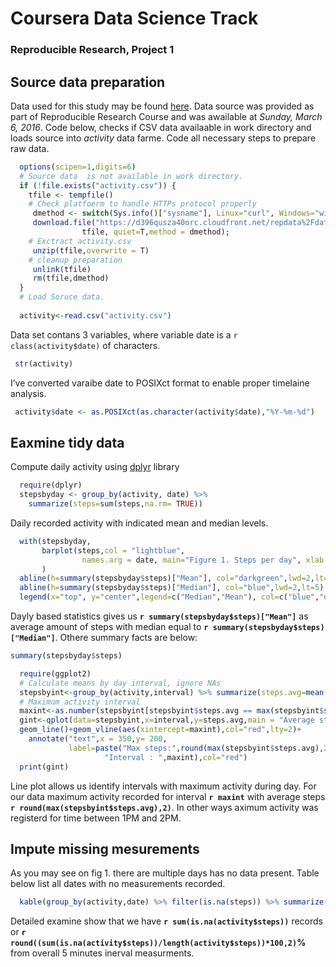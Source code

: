 
# Coursera Data Science Track
### Reproducible Research, Project 1

## Source data preparation
Data used for this study may be found [here](https://d396qusza40orc.cloudfront.net/repdata%2Fdata%2Factivity.zip). Data source was provided as part of Reproducible Research Course and was awailable at _Sunday, March 6, 2016_.
Code below, checks if CSV data availaable in work directory and loads source into _activity_ data farme. Code all necessary steps to prepare raw data.

```r
  options(scipen=1,digits=6)
  # Source data  is not available in work directory.
  if (!file.exists("activity.csv")) {
    tfile <- tempfile()
    # Check platfoerm to handle HTTPs protocol properly
     dmethod <- switch(Sys.info()["sysname"], Linux="curl", Windows="wininet")
     download.file("https://d396qusza40orc.cloudfront.net/repdata%2Fdata%2Factivity.zip",
                tfile, quiet=T,method = dmethod);
    # Exctract activity.csv                
     unzip(tfile,overwrite = T)
    # cleanup preparation 
     unlink(tfile)
     rm(tfile,dmethod)
  }
  # Load Soruce data.
  
  activity<-read.csv("activity.csv")
```

Data set contans 3 variables, where variable date is a `r class(activity$date)` of characters.
```r
 str(activity)
```

I've converted varaibe date to POSIXct format to enable proper timelaine analysis.
```r
 activity$date <- as.POSIXct(as.character(activity$date),"%Y-%m-%d")
```
## Eaxmine tidy data 

Compute daily activity using [dplyr](https://cran.rstudio.com/web/packages/dplyr/vignettes/introduction.html) library
```r
  require(dplyr)
  stepsbyday <- group_by(activity, date) %>% 
    summarize(steps=sum(steps,na.rm= TRUE))
```

Daily recorded activity with indicated mean and median levels.
```r

  with(stepsbyday,
       barplot(steps,col = "lightblue",
                names.arg = date, main="Figure 1. Steps per day", xlab = "Date",ylab="Steps")
       )
  abline(h=summary(stepsbyday$steps)["Mean"], col="darkgreen",lwd=2,lt=5)
  abline(h=summary(stepsbyday$steps)["Median"], col="blue",lwd=2,lt=5)
  legend(x="top", y="center",legend=c("Median","Mean"), col=c("blue","darkgreen"),bty="n",lwd=2,lty=5)
```


Dayly based statistics gives us __`r summary(stepsbyday$steps)["Mean"]`__ as average amount of steps  with median equal to  __`r summary(stepsbyday$steps)["Median"]`__. Othere summary facts are below:
```r
summary(stepsbyday$steps)
```
```r
  require(ggplot2)
  # Calculate means by day interval, ignore NAs
  stepsbyint<-group_by(activity,interval) %>% summarize(steps.avg=mean(steps,na.rm=T))
  # Maximum activity interval
  maxint<-as.number(stepsbyint[stepsbyint$steps.avg == max(stepsbyint$steps.avg),"interval"]) 
  gint<-qplot(data=stepsbyint,x=interval,y=steps.avg,main = "Average steps per day")+
  geom_line()+geom_vline(aes(xintercept=maxint),col="red",lty=2)+
    annotate("text",x = 350,y= 200, 
             label=paste("Max steps:",round(max(stepsbyint$steps.avg),2),"\n",
                     "Interval : ",maxint),col="red")
  print(gint)
```
Line plot allows us identify intervals with maximum activity during day. For our data maximum activity recorded for interval __`r maxint`__ with average steps __`r round(max(stepsbyint$steps.avg),2)`__. In other ways aximum activity was registerd for time between 1PM and 2PM. 

## Impute missing mesurements

As you may see on fig 1. there are multiple days has no data present. Table below list all dates with no measurements recorded. 
```r
  kable(group_by(activity,date) %>% filter(is.na(steps)) %>% summarize(missed=sum(is.na(steps))))
```
Detailed examine show that we have __`r sum(is.na(activity$steps))`__ records or __`r round((sum(is.na(activity$steps))/length(activity$steps))*100,2)`%__ from overall 5 minutes inerval measurments.


